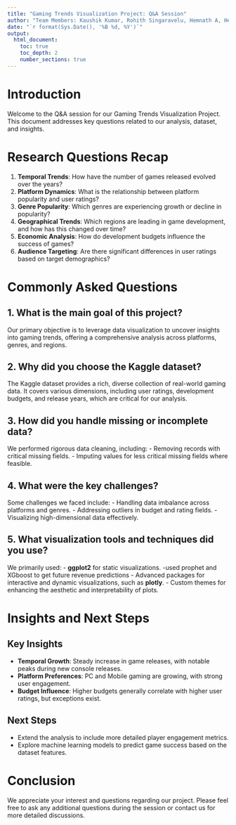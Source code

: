 ```yaml
---
title: "Gaming Trends Visualization Project: Q&A Session"
author: "Team Members: Kaushik Kumar, Rohith Singaravelu, Hemnath A, Hemant Kumar B K"
date: "`r format(Sys.Date(), '%B %d, %Y')`"
output:
  html_document:
    toc: true
    toc_depth: 2
    number_sections: true
---
```


# Introduction
Welcome to the Q&A session for our Gaming Trends Visualization Project. This document addresses key questions related to our analysis, dataset, and insights.

# Research Questions Recap

1. **Temporal Trends**: How have the number of games released evolved over the years?
2. **Platform Dynamics**: What is the relationship between platform popularity and user ratings?
3. **Genre Popularity**: Which genres are experiencing growth or decline in popularity?
4. **Geographical Trends**: Which regions are leading in game development, and how has this changed over time?
5. **Economic Analysis**: How do development budgets influence the success of games?
6. **Audience Targeting**: Are there significant differences in user ratings based on target demographics?

# Commonly Asked Questions

## 1. What is the main goal of this project?
Our primary objective is to leverage data visualization to uncover insights into gaming trends, offering a comprehensive analysis across platforms, genres, and regions.

## 2. Why did you choose the Kaggle dataset?
The Kaggle dataset provides a rich, diverse collection of real-world gaming data. It covers various dimensions, including user ratings, development budgets, and release years, which are critical for our analysis.

## 3. How did you handle missing or incomplete data?
We performed rigorous data cleaning, including:
- Removing records with critical missing fields.
- Imputing values for less critical missing fields where feasible.

## 4. What were the key challenges?
Some challenges we faced include:
- Handling data imbalance across platforms and genres.
- Addressing outliers in budget and rating fields.
- Visualizing high-dimensional data effectively.

## 5. What visualization tools and techniques did you use?
We primarily used:
- **ggplot2** for static visualizations.
-used prophet and XGboost to get future revenue predictions
- Advanced packages for interactive and dynamic visualizations, such as **plotly**.
- Custom themes for enhancing the aesthetic and interpretability of plots.

# Insights and Next Steps

## Key Insights
- **Temporal Growth**: Steady increase in game releases, with notable peaks during new console releases.
- **Platform Preferences**: PC and Mobile gaming are growing, with strong user engagement.
- **Budget Influence**: Higher budgets generally correlate with higher user ratings, but exceptions exist.

## Next Steps
- Extend the analysis to include more detailed player engagement metrics.
- Explore machine learning models to predict game success based on the dataset features.

# Conclusion
We appreciate your interest and questions regarding our project. Please feel free to ask any additional questions during the session or contact us for more detailed discussions.
